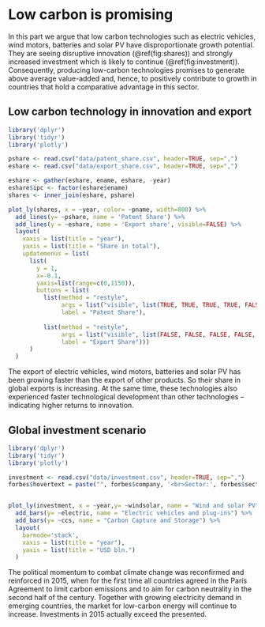 # Low carbon is promising

In this part we argue that low carbon technologies such as electric vehicles, wind motors, batteries and solar PV have disproportionate growth potential. They are seeing disruptive innovation (\@ref(fig:shares)) and strongly increased investment which is likely to continue (\@ref(fig:investment)). Consequently, producing low-carbon technologies promises to generate above average value-added and, hence, to positively contribute to growth in countries that hold a comparative advantage in this sector. 

## Low carbon technology in innovation and export {-}

<!-- The share of electric vehicle technology patents in all patents has increased eightfold since 2000, while it has quadrupled for wind turbines and doubled for photovoltaics. In the same period, the share of exports of wind turbines and electric vehicles in global gross exports increased six fold, while export of photovoltaic cells increased threefold (despite massively falling prices). Trade in them (apart from batteries) has grown faster than total international trade. -->

<!-- <iframe width="900" height="400" frameborder="0" scrolling="no" src="//plot.ly/~rkalcik/28.embed"></iframe> -->

```r
library('dplyr')
library('tidyr')
library('plotly')

pshare <- read.csv("data/patent_share.csv", header=TRUE, sep=",")
eshare <- read.csv("data/export_share.csv", header=TRUE, sep=",")

eshare <- gather(eshare, ename, eshare, -year)
eshare$ipc <- factor(eshare$ename)
shares <- inner_join(eshare, pshare)

plot_ly(shares, x = ~year, color= ~pname, width=800) %>%
  add_lines(y= ~pshare, name = 'Patent Share') %>%
  add_lines(y = ~eshare, name = 'Export share', visible=FALSE) %>%
  layout(
    xaxis = list(title = "year"),
    yaxis = list(title = "Share in total"),
    updatemenus = list(
      list(
        y = 1,
        x=-0.1,
        yaxis=list(range=c(0,1150)),
        buttons = list(
          list(method = "restyle",
               args = list("visible", list(TRUE, TRUE, TRUE, TRUE, FALSE, FALSE, FALSE, FALSE)),
               label = "Patent Share"),
  
          list(method = "restyle",
               args = list("visible", list(FALSE, FALSE, FALSE, FALSE, TRUE, TRUE, TRUE, TRUE)),
               label = "Export Share")))
      )
  )

```


The export of electric vehicles, wind motors, batteries and solar PV has been growing faster than the export of other products. So their share in global exports is increasing.
At the same time, these technologies also experienced faster technological development than other technologies – indicating higher returns to innovation.

## Global investment scenario {-}

<!-- ![Caption](images/figure5.png){width=100%} -->

```r
library('dplyr')
library('tidyr')
library('plotly')

investment <- read.csv("data/investment.csv", header=TRUE, sep=",")
forbes$hovertext = paste("", forbes$company, '<br>Sector:', forbes$sector, '<br>Country:', forbes$country)


plot_ly(investment, x = ~year,y= ~windsolar, name = "Wind and solar PV", width=800, type='bar') %>%
  add_bars(y= ~electric, name = "Electric vehicles and plug-ins") %>%
  add_bars(y= ~ccs, name = "Carbon Capture and Storage") %>%
  layout(
    barmode='stack',
    xaxis = list(title = "year"),
    yaxis = list(title = "USD bln.")
  )


```

The political momentum to combat climate change was reconfirmed and reinforced in
2015, when for the first time all countries agreed in the Paris Agreement to limit carbon emissions and to aim for carbon neutrality in the second half of the century. Together with growing electricity demand in emerging countries, the market for low-carbon energy will continue to increase. Investments in 2015 actually exceed the presented.
